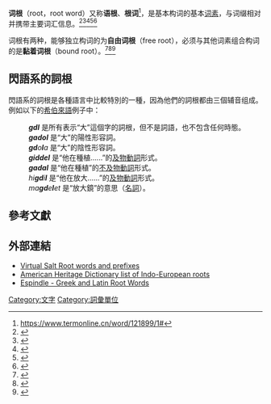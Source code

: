 '''词根'''（root，root word）又称'''语根'''、'''根词'''<ref>https://www.termonline.cn/word/121899/1#</ref>，是基本构词的基本[[語素|词素]]，与词缀相对并携带主要词汇信息。<ref>{{cite web|url=https://linguistics.stonybrook.edu/_pdf/dissertation/Volpe_2005_dissertation.pdf|title=Japanese Morphology and Its Theoretical Consequences: Derivational Morphology in Distributed Morphology|author=Mark Joseph Volpe|date=2005年12月|archiveurl=https://web.archive.org/web/20210116033554/https://linguistics.stonybrook.edu/_pdf/dissertation/Volpe_2005_dissertation.pdf|archivedate=2021|deadurl=no}}</ref><ref>{{cite web|url=https://babel.ucsc.edu/~hank/mrg.readings/Siddiqi_Diss.pdf|title=On a Theory of Root Allomorphy|author=Daniel Siddiqi|date=2006|archiveurl=https://web.archive.org/web/20210702014739/https://babel.ucsc.edu/~hank/mrg.readings/Siddiqi_Diss.pdf|archivedate=2021|deadurl=no}}</ref><ref>{{cite web|url=http://udel.edu/~dlarsen/ling101/slides/Morphology.pdf|title=Morphology|author=Darrell Larsen|publisher=University of Delaware|date=2012|archiveurl=https://web.archive.org/web/20210702013847/http://udel.edu/~dlarsen/ling101/slides/Morphology.pdf|archivedate=2021|deadurl=no}}</ref><ref>{{cite web|url=https://www.oakton.edu/user/3/gherrera/Greek%20and%20Latin%20Roots%20in%20English/greek_and_latin_roots.pdf|title=List of Greek and Latin roots in English|author=Gerardo Herrera|date=2012|archiveurl=https://web.archive.org/web/20210426070219/https://www.oakton.edu/user/3/gherrera/Greek%20and%20Latin%20Roots%20in%20English/greek_and_latin_roots.pdf|archivedate=2021|deadurl=no}}</ref><ref>{{cite web|url=https://www.soas.ac.uk/linguistics/research/workingpapers/volume-14/file37818.pdf|title=On synthesis, fusion and the difference between them|author=László Kristó|publisher=SOAS Working Papers in Linguistics (Vol. 14 (2006): 63-94)|date=2006|archiveurl=https://web.archive.org/web/20190808104844/https://www.soas.ac.uk/linguistics/research/workingpapers/volume-14/file37818.pdf|archivedate=2021|deadurl=no}}</ref>

词根有两种，能够独立构词的为'''自由词根'''（free root），必须与其他词素组合构词的是'''黏着词根'''（bound root）。<ref>{{cite web|url=http://clslearninglab.org/assets/english/English%20Grade%208.pdf|title=The English Language From Sound to Sense|author=Gerald Patrick Delahunty 、 James Jim Garvey|publisher=The WAC Clearinghouse 、 Parlor Press|date=2010|ISBN=9781602351806|archiveurl=https://web.archive.org/web/20210702020302/http://clslearninglab.org/assets/english/English%20Grade%208.pdf|archivedate=2021|deadurl=no}}</ref><ref>{{cite web|url=https://arts-sciences.buffalo.edu/content/dam/arts-sciences/linguistics/AlumniDissertations/Melinger%20dissertation.pdf|title=Morphological Complexity in English Prefixed Words: An Experimental Investigation|author=Alissa Melinger|date=2004|archiveurl=https://web.archive.org/web/20210702022021/https://arts-sciences.buffalo.edu/content/dam/arts-sciences/linguistics/AlumniDissertations/Melinger%20dissertation.pdf|archivedate=2021|deadurl=no}}</ref><ref>{{cite web|url=https://gawron.sdsu.edu/functions_of_language/course_core/lectures/word_structure.pdf|title=Word Structure|author=Jean Mark Gawron|publisher=San Diego State University|date=2013年1月|archiveurl=https://web.archive.org/web/20210702022502/https://gawron.sdsu.edu/functions_of_language/course_core/lectures/word_structure.pdf|archivedate=2021|deadurl=no}}</ref>

==閃語系的詞根==
閃語系的詞根是各種語言中比較特別的一種，因為他們的詞根都由三個辅音组成。例如以下的[[希伯來語|希伯來語]]例子中：

:'''''gdl''''' 是所有表示“大”這個字的詞根，但不是詞語，也不包含任何時態。
:'''''g'''a'''d'''o'''l''''' 是“大”的陽性形容詞。
:'''''gd'''o'''l'''a'' 是“大”的陰性形容詞。
:'''''g'''i'''dd'''e'''l''''' 是“他在種植......”的[[及物動詞|及物動詞]]形式。
:'''''g'''a'''d'''a'''l''''' 是“他在種植”的[[不及物動詞|不及物動詞]]形式。
:''hi'''gd'''i'''l''''' 是“他在放大......”的[[及物動詞|及物動詞]]形式。
:''ma'''gd'''e'''l'''et'' 是“放大鏡”的意思（[[名詞|名詞]]）。

==參考文獻==
{{reflist}}

==外部連結==
*[https://web.archive.org/web/20090304204817/http://www.virtualsalt.com/roots.htm Virtual Salt Root words and prefixes]
*[http://www.bartleby.com/61/IEroots.html American Heritage Dictionary list of Indo-European roots]{{Wayback|url=http://www.bartleby.com/61/IEroots.html|date=20090217023123}}
*[https://web.archive.org/web/20080913131120/http://www.espindle.org/roots.html Espindle - Greek and Latin Root Words]

{{Authority control}}
[[Category:文字|Category:文字]]
[[Category:詞彙單位|Category:詞彙單位]]